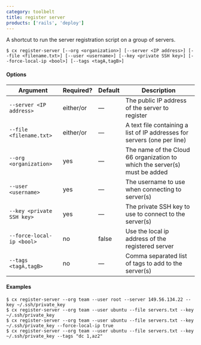 ```yaml
---
category: toolbelt
title: register server
products: ['rails', 'deploy']
---
```


A shortcut to run the server registration script on a group of servers.

```shell
$ cx register-server [--org <organization>] [--server <IP address>] [--file <filename.txt>] [--user <username>] [--key <private SSH key>] [--force-local-ip <bool>] [--tags <tagA,tagB>]
```

#### Options

| Argument | Required? | Default | Description |
|  ---  |  ---  |  ---  |  ---  |
| `--server <IP address>` | either/or | — | The public IP address of the server to register |
| `--file <filename.txt>` | either/or | — | A text file containing a list of IP addresses for servers (one per line) |
| `--org <organization>` | yes | — | The name of the Cloud 66 organization to which the server(s) must be added |
| `--user <username>` | yes | — | The username to use when connecting to server(s) |
| `--key <private SSH key>` | yes | — | The private SSH key to use to connect to the server(s) |
| `--force-local-ip <bool>` | no | false | Use the local ip address of the registered server |
| `--tags <tagA,tagB>` | no | — | Comma separated list of tags to add to the server(s) |

#### Examples

```shell
$ cx register-server --org team --user root --server 149.56.134.22 --key ~/.ssh/private_key
$ cx register-server --org team --user ubuntu --file servers.txt --key ~/.ssh/private_key
$ cx register-server --org team --user ubuntu --file servers.txt --key ~/.ssh/private_key --force-local-ip true
$ cx register-server --org team --user ubuntu --file servers.txt --key ~/.ssh/private_key --tags "dc 1,az2"
```
